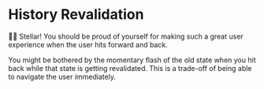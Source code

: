 # History Revalidation

👨‍💼 Stellar! You should be proud of yourself for making such a great user
experience when the user hits forward and back.

You might be bothered by the momentary flash of the old state when you hit back
while that state is getting revalidated. This is a trade-off of being able to
navigate the user immediately.
